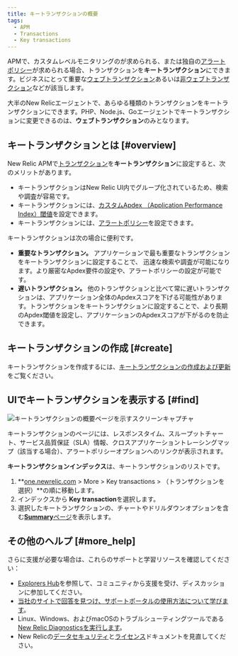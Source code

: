 ```yaml
---
title: キートランザクションの概要
tags:
  - APM
  - Transactions
  - Key transactions
---
```


APMで、カスタムレベルモニタリングのが求められる、または独自の[アラートポリシー](/docs/apm/transactions/key-transactions/view-key-transactions-alert-information)が求められる場合、トランザクションを**キートランザクション**にできます。ビジネスにとって重要な[ウェブトランザクション](/docs/using-new-relic/welcome-new-relic/getting-started/glossary#transaction)あるいは[非ウェブトランザクション](/docs/using-new-relic/welcome-new-relic/getting-started/glossary#non-web-transaction)などが該当します。

大半のNew Relicエージェントで、あらゆる種類のトランザクションをキートランザクションにできます。PHP、Node.js、Goエージェントでキートランザクションに変更できるのは、**ウェブトランザクション**のみとなります。

## キートランザクションとは [#overview]

New Relic APMで[トランザクション](/docs/apm/transactions/intro-transactions/transactions-new-relic-apm)を**キートランザクション**に設定すると、次のメリットがあります。

* キートランザクションはNew Relic UI内でグループ化されているため、検索や調査が容易です。
* キートランザクションには、[カスタムApdex （Application Performance Index）閾値](/docs/apm/transactions/key-transactions/create-key-transactions#apdex)を設定できます。
* キートランザクションには、[アラートポリシー](/docs/apm/transactions/key-transactions/view-key-transactions-alert-information)を設定できます。

キートランザクションは次の場合に便利です。

* **重要なトランザクション。** アプリケーションで最も重要なトランザクションをキートランザクションに設定することで、 迅速な検索や調査が可能になります。より厳密なApdex要件の設定や、アラートポリシーの設定が可能です。
* **遅いトランザクション。** 他のトランザクションと比べて常に遅いトランザクションは、アプリケーション全体のApdexスコアを下げる可能性があります。トランザクションをキートランザクションに設定することで、より長期のApdex閾値を設定し、アプリケーションのApdexスコアが下がるのを防止できます。

## キートランザクションの作成 [#create]

キートランザクションを作成するには、[キートランザクションの作成および更新](/docs/apm/transactions/key-transactions/create-update-key-transactions)をご覧ください。

## UIでキートランザクションを表示する [#find]

![キートランザクションの概要ページを示すスクリーンキャプチャ](./images/key-trx-overview.png "key-trx-overview.png")

キートランザクションのページには、レスポンスタイム、スループットチャート、サービス品質保証（SLA）情報、クロスアプリケーショントレーシングマップ（該当する場合）、アラートポリシーオプションへのリンクが表示されます。

**キートランザクションインデックス**は、キートランザクションのリストです。

1. **[one.newrelic.com](https://one.newrelic.com) > More > Key transactions > （トランザクションを選択）**の順に移動します。
2. インデックスから **Key transaction**を選択します。
3. 選択したキートランザクションの、チャートやドリルダウンオプションを含む[**Summary**ページ](/docs/apm/transactions/key-transactions/viewing-key-transactions)を表示します。

## その他のヘルプ [#more_help]

さらに支援が必要な場合は、これらのサポートと学習リソースを確認してください：

* [Explorers Hub](https://discuss.newrelic.com/)を参照して、コミュニティから支援を受け、ディスカッションに参加してください。
* [当社のサイトで回答を見つけ、サポートポータルの使用方法について学びます](/docs/using-new-relic/welcome-new-relic/get-started/find-help-use-support-portal)。
* Linux、Windows、およびmacOSのトラブルシューティングツールである[New Relic Diagnosticsを実行します](/docs/using-new-relic/cross-product-functions/troubleshooting/new-relic-diagnostics)。
* New Relicの[データセキュリティ](/docs/security)と[ライセンス](/docs/licenses)ドキュメントを見直してください。
